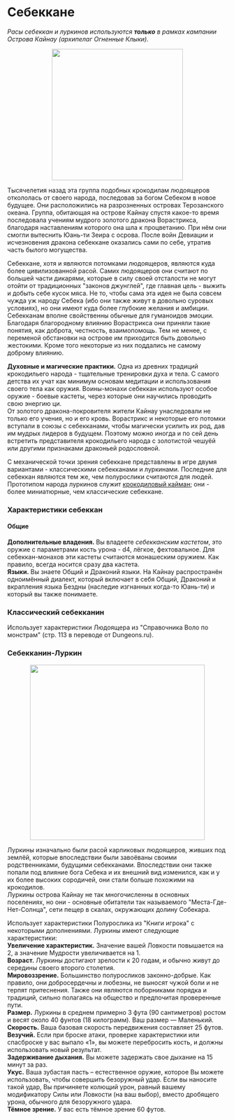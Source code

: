 # Себеккане
_Расы себеккан и луркинов используются **только** в рамках кампании Острова Кайнау (архипелаг Огненные Клыки)._

<p style="text-align: center"><img style="height: 300px;" src="https://i.ibb.co/B2NHK8W/48b01b6ab3193f7d5c59bbafc882c0a2.jpg"/></p>

Тысячелетия назад эта группа подобных крокодилам людоящеров откололась от своего народа, последовав за богом Себеком в новое будущее.
Они расположились на разрозненных островах Терозанского океана. Группа, обитающая на острове Кайнау спустя какое-то время
последовала учениям мудрого золотого дракона Ворастрикса, благодаря наставлениям которого она шла к процветанию. При нём они смогли
вытеснить Юань-ти Зеира с осрова. После войн Девиации и исчезновения дракона себеккане оказались сами по себе, утратив часть былого могущества.

Себеккане, хотя и являются потомками людоящеров, являются куда более цивилизованной расой. Самих людоящеров они считают по большей части
дикарями, которые в силу своей отсталости не могут отойти от традиционных "законов джунглей", где главная цель - выжить и добыть себе кусок мяса.
Не то, чтобы сама эта идея не была совсем чужда уж народу Себека (ибо они также живут в довольно суровых условиях), но они имеют
куда более глубокие желания и амбиции.  
Себекканам вполне свойственны обычные для гуманоидов эмоции. Благодаря благородному влиянию Ворастрикса они приняли такие понятия, как
доброта, честность, взаимопомощь. Тем не менее, с переменой обстановки на острове им приходится быть довольно жестокими. Кроме того
некоторые из них поддались не самому доброму влиянию.

**Духовные и магические практики.** Одна из древних традиций крокодильего народа - тщательные тренировки духа и тела. С самого детства их учат как минимум основам
медитации и использования своего тела как оружия. Воины-монахи себеккан используют особое оружие - боевые кастеты, через которые они
научились проводить свою энергию ци.  
От золотого дракона-покровителя жители Кайнау унаследовали не только его учения, но и его кровь. Ворастрикс и некоторые его потомки вступали
в союзы с себекканами, чтобы магически усилить их род, дав им мудрых лидеров в будущем. Поэтому можно иногда и по сей день встретить
представителя крокодильего народа с золотистой чешуёй или другими признаками драконьей родословной.

С механической точки зрения себеккане представлены в игре двумя вариантами - классическими себекканами и луркинами. Последние для себеккан являются
тем же, чем полурослики считаются для людей. Прототипом народа луркинов служит [крокодиловый кайман](https://yandex.ru/images/search?text=крокодиловый%20кайман);
они - более миниатюрные, чем классические себеккане.

### Характеристики себеккан
#### Общие
**Дополнительные владения.** Вы владеете *себекканским кастетом*, это оружие с параметрами
кость урона - d4, лёгкое, фехтовальное. Для себеккан-монахов эти кастеты считаются монашеским оружием. Как правило, всегда носится сразу два
кастета.  
**Языки.** Вы знаете Общий и Драконий языки. На Кайнау распространён одноимённый диалект, который включает в себя Общий, Драконий и вкрапления
языка Бездны (наследие изгнанных когда-то Юань-ти) и который вы также понимаете.

### Классический себекканин
Использует характеристики Людоящера из "Справочника Воло по монстрам" (стр. 113 в переводе от Dungeons.ru).

### Себекканин-Луркин
<p style="text-align: center"><img style="height: 400px;" src="https://i.ibb.co/pvY1Cvr/197da9eba3c3b535e044284eb33940b0.jpg"/></p>

Луркины изначально были расой карликовых людоящеров, живших под землёй, которые впоследствии были завоёваны своими родственниками, будущими
себекканами. Впоследствии они также попали под влияние бога Себека и их внешний вид изменился, как и у их более высоких сородичей, они стали
больше похожими на крокодилов.  
Луркины острова Кайнау не так многочисленны в основных поселениях, но они - основные обитатели так называемого "Места-Где-Нет-Солнца", сети пещер
в скалах, окружающих долину Собекара.

Использует характеристики Полурослика из "Книги игрока" с некоторыми дополнениями. Луркины имеют следующие характеристики:  
**Увеличение характеристик.** Значение вашей Ловкости повышается на 2, а значение Мудрости увеличивается на 1.  
**Возраст.** Луркины достигают зрелости к 20 годам, и обычно живут до середины своего второго столетия.  
**Мировоззрение.** Большинство полуросликов законно-добрые. Как правило, они добросердечны и любезны, не выносят чужой боли и не
терпят притеснения. Также они являются поборниками порядка и традиций, сильно полагаясь на общество и предпочитая проверенные пути.  
**Размер.** Луркины в среднем примерно 3 фута (90 сантиметров) ростом и весят около 40 фунтов (18 килограмм). Ваш размер — Маленький.  
**Скорость.** Ваша базовая скорость передвижения составляет 25 футов.  
**Везучий.** Если при броске атаки, проверке характеристики или спасброске у вас выпало «1», вы можете перебросить кость, и должны использовать
новый результат.  
**Задерживание дыхания.** Вы можете задержать свое дыхание на 15 минут за раз.  
**Укус.** Ваша зубастая пасть – естественное оружие, которое Вы можете использовать, чтобы совершить безоружный удар.
Если вы наносите такой удар, Вы причиняете колющий урон, равный вашему модификатору Силы или Ловкости (на ваш выбор),
вместо дробящего урона, обычного для безоружного удара.  
**Тёмное зрение.** У вас есть тёмное зрение 60 футов.